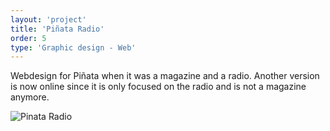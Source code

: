 ```yaml
---
layout: 'project'
title: 'Piñata Radio'
order: 5
type: 'Graphic design - Web'
---
```


Webdesign for Piñata when it was a magazine and a radio. Another version is now online since it is only focused on the radio and is not a magazine anymore.

![Pinata Radio](/img/pinata/pinata-01.jpg)